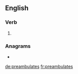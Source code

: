 ==English==

===Verb===
{{head|en|verb form}}

# {{en-third-person singular of|preambulate}}

===Anagrams===
* {{l|en|perambulates}}

[[de:preambulates]]
[[fr:preambulates]]